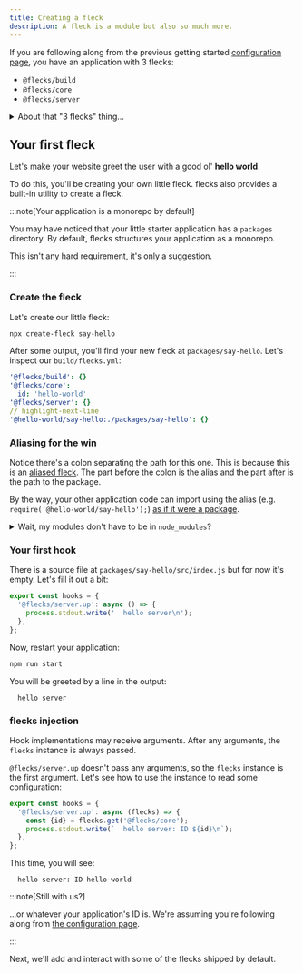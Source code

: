 ```yaml
---
title: Creating a fleck
description: A fleck is a module but also so much more.
---
```


If you are following along from the previous getting started
[configuration page](./configuration), you have an application with 3 flecks:

- `@flecks/build`
- `@flecks/core`
- `@flecks/server`

<details>
  <summary>About that "3 flecks" thing...</summary>

  Actually, your server application has **5 flecks** at this point:

  - `@flecks/build`
  - `@flecks/build/server`
  - `@flecks/core`
  - `@flecks/core/server`
  - `@flecks/server`

  flecks will load the `[...]/server` fleck under any fleck that is loaded on the server. This is
  also the case when using `@flecks/web` which will automatically load `[...]/client` flecks
  which are only loaded in the browser. We'll be exploring this specifically in the next section.
  If you're intersted in diving deeper, see [the platforms concept page](#todo).

</details>

## Your first fleck

Let's make your website greet the user with a good ol' **hello world**.

To do this, you'll be creating your own little fleck. flecks also provides a built-in utility to
create a fleck.

:::note[Your application is a monorepo by default]

You may have noticed that your little starter application has a `packages` directory. By default,
flecks structures your application as a monorepo.

This isn't any hard requirement, it's only a suggestion.

:::

### Create the fleck

Let's create our little fleck:

```bash
npx create-fleck say-hello
```

After some output, you'll find your new fleck at `packages/say-hello`. Let's inspect our
`build/flecks.yml`:

```yml title="build/flecks.yml"
'@flecks/build': {}
'@flecks/core':
  id: 'hello-world'
'@flecks/server': {}
// highlight-next-line
'@hello-world/say-hello:./packages/say-hello': {}
```

### Aliasing for the win

Notice there's a colon separating the path for this one. This is because this is an
[aliased fleck](#todo). The part before the colon is the alias and the part after is the
path to the package.

By the way, your other application code can import using the alias (e.g.
`require('@hello-world/say-hello');`)
[as if it were a package](https://webpack.js.org/configuration/resolve/#resolvealias).

<details>
  <summary>Wait, my modules don't have to be in <code>node_modules</code>?</summary>

  Nope! When you're developing applications, it can be real nice to
  just pull in local source "packages". If you're wondering how this works, see
  [the alias concept page](#todo).

  That being said, sharing your packages on npm is a cool thing to do, so be rad and share your
  awesome flecks with the rest of us!

  :::warning

  You probably shouldn't do things like name an alias the same thing as a package that actually
  exists in your `node_modules` directory. This is mitigated if you use the default monorepo
  structure (unless your application name is identical to a monorepo organization that already
  exists on `npm`: don't do that).

  If you'd like to help define what happens in these edge cases you could
  always [submit a pull request](https://github.com/cha0s/flecks/compare). :smile:

  :::
</details>

### Your first hook

There is a source file at `packages/say-hello/src/index.js` but for now it's empty. Let's fill it
out a bit:

```javascript title="packages/say-hello/src/index.js"
export const hooks = {
  '@flecks/server.up': async () => {
    process.stdout.write('  hello server\n');
  },
};
```

Now, restart your application:

```bash
npm run start
```

You will be greeted by a line in the output:

```terminal
  hello server
```

### flecks injection

Hook implementations may receive arguments. After any arguments, the `flecks` instance is always
passed.

`@flecks/server.up` doesn't pass any arguments, so the `flecks` instance is the first argument.
Let's see how to use the instance to read some configuration:

```javascript title="packages/say-hello/src/index.js"
export const hooks = {
  '@flecks/server.up': async (flecks) => {
    const {id} = flecks.get('@flecks/core');
    process.stdout.write(`  hello server: ID ${id}\n`);
  },
};
```

This time, you will see:

```terminal
  hello server: ID hello-world
```

:::note[Still with us?]

...or whatever your application's ID is. We're assuming you're following along from
[the configuration page](./configuration).

:::

Next, we'll add and interact with some of the flecks shipped by default.
